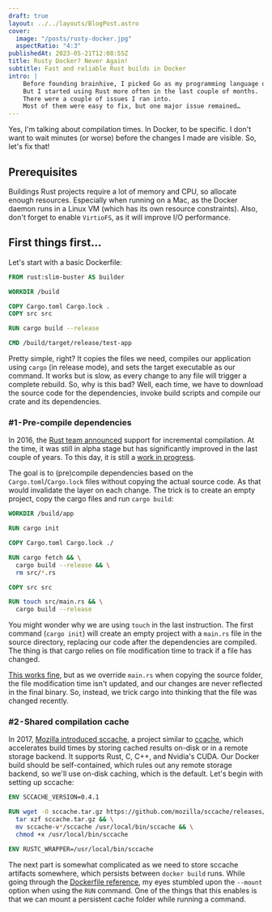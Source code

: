 ```yaml
---
draft: true
layout: ../../layouts/BlogPost.astro
cover:
  image: "/posts/rusty-docker.jpg"
  aspectRatio: "4:3"
publishedAt: 2023-05-21T12:08:55Z
title: Rusty Docker? Never Again!
subtitle: Fast and reliable Rust builds in Docker
intro: |
    Before founding brainhive, I picked Go as my programming language of choice (for most backend projects).
    But I started using Rust more often in the last couple of months.
    There were a couple of issues I ran into.
    Most of them were easy to fix, but one major issue remained…
---
```


Yes, I'm talking about compilation times. In Docker, to be specific. I don't want to wait minutes (or worse) before the changes I made are visible. So, let's fix that!

## Prerequisites

Buildings Rust projects require a lot of memory and CPU, so allocate enough resources. Especially when running on a Mac, as the Docker daemon runs in a Linux VM (which has its own resource constraints). Also, don't forget to enable `VirtioFS`, as it will improve I/O performance.

## First things first…

Let's start with a basic Dockerfile:

```dockerfile
FROM rust:slim-buster AS builder

WORKDIR /build

COPY Cargo.toml Cargo.lock .
COPY src src

RUN cargo build --release

CMD /build/target/release/test-app
```

Pretty simple, right? It copies the files we need, compiles our application using `cargo` (in release mode), and sets the target executable as our command. It works but is slow, as every change to any file will trigger a complete rebuild. So, why is this bad? Well, each time, we have to download the source code for the dependencies, invoke build scripts and compile our crate and its dependencies.

### #1 - Pre-compile dependencies

In 2016, the [Rust team announced](https://blog.rust-lang.org/2016/09/08/incremental.html) support for incremental compilation. At the time, it was still in alpha stage but has significantly improved in the last couple of years. To this day, it is still a [work in progress](https://blog.rust-lang.org/inside-rust/2022/02/22/compiler-team-ambitions-2022.html#incremental-compilation-aspirations).

The goal is to (pre)compile dependencies based on the `Cargo.toml`/`Cargo.lock` files without copying the actual source code. As that would invalidate the layer on each change. The trick is to create an empty project, copy the cargo files and run `cargo build`:

```dockerfile
WORKDIR /build/app

RUN cargo init

COPY Cargo.toml Cargo.lock ./

RUN cargo fetch && \
  cargo build --release && \
  rm src/*.rs

COPY src src

RUN touch src/main.rs && \
  cargo build --release
```

You might wonder why we are using `touch` in the last instruction. The first command (`cargo init`) will create an empty project with a `main.rs` file in the source directory, replacing our code after the dependencies are compiled. The thing is that cargo relies on file modification time to track if a file has changed.

[This works fine](https://github.com/rust-lang/cargo/issues/2426), but as we override `main.rs` when copying the source folder, the file modification time isn't updated, and our changes are never reflected in the final binary. So, instead, we trick cargo into thinking that the file was changed recently.

### #2 - Shared compilation cache

In 2017, [Mozilla introduced sccache](https://users.rust-lang.org/t/sccache-for-caching-rust-compilation/10960), a project similar to [ccache](https://ccache.dev/), which accelerates build times by storing cached results on-disk or in a remote storage backend. It supports Rust, C, C++, and Nvidia's CUDA. Our Docker build should be self-contained, which rules out any remote storage backend, so we'll use on-disk caching, which is the default. Let's begin with setting up sccache:

```dockerfile
ENV SCCACHE_VERSION=0.4.1

RUN wget -O sccache.tar.gz https://github.com/mozilla/sccache/releases/download/v${SCCACHE_VERSION}/sccache-v${SCCACHE_VERSION}-x86_64-unknown-linux-musl.tar.gz && \
  tar xzf sccache.tar.gz && \
  mv sccache-v*/sccache /usr/local/bin/sccache && \
  chmod +x /usr/local/bin/sccache

ENV RUSTC_WRAPPER=/usr/local/bin/sccache
```

The next part is somewhat complicated as we need to store sccache artifacts somewhere, which persists between `docker build` runs. While going through the [Dockerfile reference](https://docs.docker.com/engine/reference/builder/#run---mounttypecache), my eyes stumbled upon the `--mount` option when using the `RUN` command. One of the things that this enables is that we can mount a persistent cache folder while running a command.
